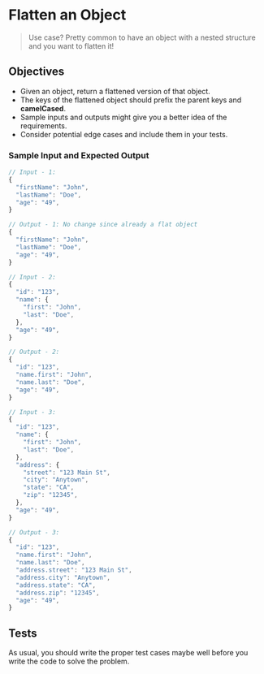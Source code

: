 # Flatten an Object

> Use case? Pretty common to have an object with a nested structure and you want to flatten it!

## Objectives

- Given an object, return a flattened version of that object.
- The keys of the flattened object should prefix the parent keys and **camelCased**.
- Sample inputs and outputs might give you a better idea of the requirements.
- Consider potential edge cases and include them in your tests.

### Sample Input and Expected Output

```js
// Input - 1:
{
  "firstName": "John",
  "lastName": "Doe",
  "age": "49",
}
```

```js
// Output - 1: No change since already a flat object
{
  "firstName": "John",
  "lastName": "Doe",
  "age": "49",
}
```

```js
// Input - 2:
{
  "id": "123",
  "name": {
    "first": "John",
    "last": "Doe",
  },
  "age": "49",
}
```

```js
// Output - 2:
{
  "id": "123",
  "name.first": "John",
  "name.last": "Doe",
  "age": "49",
}
```

```js
// Input - 3:
{
  "id": "123",
  "name": {
    "first": "John",
    "last": "Doe",
  },
  "address": {
    "street": "123 Main St",
    "city": "Anytown",
    "state": "CA",
    "zip": "12345",
  },
  "age": "49",
}
```

```js
// Output - 3:
{
  "id": "123",
  "name.first": "John",
  "name.last": "Doe",
  "address.street": "123 Main St",
  "address.city": "Anytown",
  "address.state": "CA",
  "address.zip": "12345",
  "age": "49",
}
```

## Tests

As usual, you should write the proper test cases maybe well before you write the code to solve the problem.
